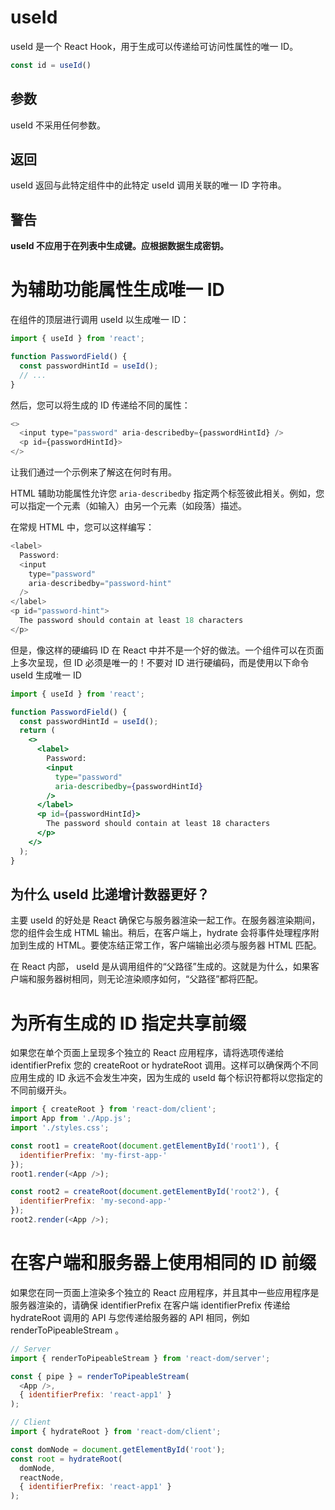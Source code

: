 # useId

 useId 是一个 React Hook，用于生成可以传递给可访问性属性的唯一 ID。

``` javascript
const id = useId()
```

## 参数

useId 不采用任何参数。

## 返回

useId 返回与此特定组件中的此特定 useId 调用关联的唯一 ID 字符串。

## 警告

**useId 不应用于在列表中生成键。应根据数据生成密钥。**

# 为辅助功能属性生成唯一 ID

在组件的顶层进行调用 useId 以生成唯一 ID：

``` javascript
import { useId } from 'react';

function PasswordField() {
  const passwordHintId = useId();
  // ...
}
```

然后，您可以将生成的 ID 传递给不同的属性：

``` javascript
<>
  <input type="password" aria-describedby={passwordHintId} />
  <p id={passwordHintId}>
</>
```

让我们通过一个示例来了解这在何时有用。

HTML 辅助功能属性允许您 `aria-describedby` 指定两个标签彼此相关。例如，您可以指定一个元素（如输入）由另一个元素（如段落）描述。

在常规 HTML 中，您可以这样编写：

``` javascript
<label>
  Password:
  <input
    type="password"
    aria-describedby="password-hint"
  />
</label>
<p id="password-hint">
  The password should contain at least 18 characters
</p>
```

但是，像这样的硬编码 ID 在 React 中并不是一个好的做法。一个组件可以在页面上多次呈现，但 ID 必须是唯一的！不要对 ID 进行硬编码，而是使用以下命令 useId 生成唯一 ID

``` jsx
import { useId } from 'react';

function PasswordField() {
  const passwordHintId = useId();
  return (
    <>
      <label>
        Password:
        <input
          type="password"
          aria-describedby={passwordHintId}
        />
      </label>
      <p id={passwordHintId}>
        The password should contain at least 18 characters
      </p>
    </>
  );
}
```

## 为什么 useId 比递增计数器更好？

主要 useId 的好处是 React 确保它与服务器渲染一起工作。在服务器渲染期间，您的组件会生成 HTML 输出。稍后，在客户端上，hydrate 会将事件处理程序附加到生成的 HTML。要使冻结正常工作，客户端输出必须与服务器 HTML 匹配。

在 React 内部， useId 是从调用组件的“父路径”生成的。这就是为什么，如果客户端和服务器树相同，则无论渲染顺序如何，“父路径”都将匹配。

# 为所有生成的 ID 指定共享前缀

如果您在单个页面上呈现多个独立的 React 应用程序，请将选项传递给 identifierPrefix 您的 createRoot or hydrateRoot 调用。这样可以确保两个不同应用生成的 ID 永远不会发生冲突，因为生成的 useId 每个标识符都将以您指定的不同前缀开头。

``` javascript
import { createRoot } from 'react-dom/client';
import App from './App.js';
import './styles.css';

const root1 = createRoot(document.getElementById('root1'), {
  identifierPrefix: 'my-first-app-'
});
root1.render(<App />);

const root2 = createRoot(document.getElementById('root2'), {
  identifierPrefix: 'my-second-app-'
});
root2.render(<App />);

```

# 在客户端和服务器上使用相同的 ID 前缀

如果您在同一页面上渲染多个独立的 React 应用程序，并且其中一些应用程序是服务器渲染的，请确保 identifierPrefix 在客户端 identifierPrefix 传递给 hydrateRoot 调用的 API 与您传递给服务器的 API 相同，例如 renderToPipeableStream 。

``` javascript
// Server
import { renderToPipeableStream } from 'react-dom/server';

const { pipe } = renderToPipeableStream(
  <App />,
  { identifierPrefix: 'react-app1' }
);
```

``` javascript
// Client
import { hydrateRoot } from 'react-dom/client';

const domNode = document.getElementById('root');
const root = hydrateRoot(
  domNode,
  reactNode,
  { identifierPrefix: 'react-app1' }
);

```